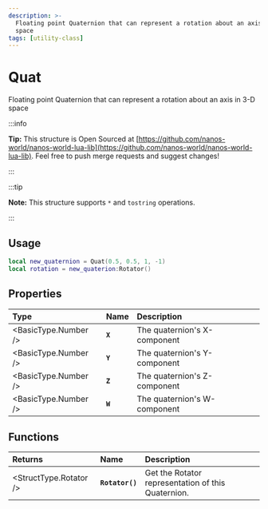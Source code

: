 ```yaml
---
description: >-
  Floating point Quaternion that can represent a rotation about an axis in 3-D
  space
tags: [utility-class]
---
```


# Quat

Floating point Quaternion that can represent a rotation about an axis in 3-D space


:::info

**Tip:** This structure is Open Sourced at [https://github.com/nanos-world/nanos-world-lua-lib](https://github.com/nanos-world/nanos-world-lua-lib). Feel free to push merge requests and suggest changes!

:::

:::tip

**Note:** This structure supports `*` and `tostring` operations.

:::

## Usage

```lua
local new_quaternion = Quat(0.5, 0.5, 1, -1)
local rotation = new_quaterion:Rotator()
```

## Properties

| **Type** | **Name** | **Description** |
| :--- | :--- | :--- |
| <BasicType.Number /> | **`X`** | The quaternion's X-component |
| <BasicType.Number /> | **`Y`** | The quaternion's Y-component |
| <BasicType.Number /> | **`Z`** | The quaternion's Z-component |
| <BasicType.Number /> | **`W`** | The quaternion's W-component |

## Functions

| **Returns** | **Name** | **Description** |
| :--- | :--- | :--- |
| <StructType.Rotator /> | **`Rotator()`** | Get the Rotator representation of this Quaternion. |

